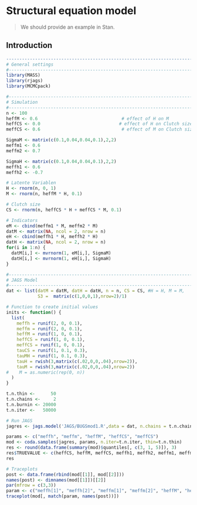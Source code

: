 # Structural equation model {#sem}

> We should provide an example in Stan.

## Introduction


```r
------------------------------------------------------------------------------------------------------
# General settings
#------------------------------------------------------------------------------------------------------
library(MASS)
library(rjags)
library(MCMCpack)

#------------------------------------------------------------------------------------------------------
# Simulation
#------------------------------------------------------------------------------------------------------
n <- 100
heffM <- 0.6                                # effect of H on M
heffCS <- 0.0                              # effect of H on Clutch size
meffCS <- 0.6                               # effect of M on Clutch size

SigmaM <- matrix(c(0.1,0.04,0.04,0.1),2,2)
meffm1 <- 0.6
meffm2 <- 0.7

SigmaH <- matrix(c(0.1,0.04,0.04,0.1),2,2)
meffh1 <- 0.6
meffh2 <- -0.7

# Latente Variablen
H <- rnorm(n, 0, 1)
M <- rnorm(n, heffM * H, 0.1)

# Clutch size
CS <- rnorm(n, heffCS * H + meffCS * M, 0.1)

# Indicators
eM <- cbind(meffm1 * M, meffm2 * M)
datM <- matrix(NA, ncol = 2, nrow = n)
eH <- cbind(meffh1 * H, meffh2 * H)
datH <- matrix(NA, ncol = 2, nrow = n)
for(i in 1:n) {
  datM[i,] <- mvrnorm(1, eM[i,], SigmaM)
  datH[i,] <- mvrnorm(1, eH[i,], SigmaH)
}

#------------------------------------------------------------------------------
# JAGS Model  
#------------------------------------------------------------------------------
dat <- list(datM = datM, datH = datH, n = n, CS = CS, #H = H, M = M,  
            S3 =  matrix(c(1,0,0,1),nrow=2)/1)

# Function to create initial values
inits <- function() {
  list(
    meffh = runif(2, 0, 0.1),
    meffm = runif(2, 0, 0.1),
    heffM = runif(1, 0, 0.1),
    heffCS = runif(1, 0, 0.1),
    meffCS = runif(1, 0, 0.1),
    tauCS = runif(1, 0.1, 0.3),
    tauMH = runif(1, 0.1, 0.3),
    tauH = rwish(3,matrix(c(.02,0,0,.04),nrow=2)),
    tauM = rwish(3,matrix(c(.02,0,0,.04),nrow=2))
#    M = as.numeric(rep(0, n))
  )
}

t.n.thin <-      50
t.n.chains <-     2
t.n.burnin <- 20000
t.n.iter <-   50000

# Run JAGS
jagres <- jags.model('JAGS/BUGSmod1.R',data = dat, n.chains = t.n.chains, inits = inits, n.adapt = t.n.burnin)

params <- c("meffh", "meffm", "heffM", "heffCS", "meffCS")
mod <- coda.samples(jagres, params, n.iter=t.n.iter, thin=t.n.thin)
res <- round(data.frame(summary(mod)$quantiles[, c(3, 1, 5)]), 3)
res$TRUEVALUE <- c(heffCS, heffM, meffCS, meffh1, meffh2, meffm1, meffm2)
res

# Traceplots
post <- data.frame(rbind(mod[[1]], mod[[2]]))
names(post) <- dimnames(mod[[1]])[[2]]
par(mfrow = c(3,3))
param <- c("meffh[1]", "meffh[2]", "meffm[1]", "meffm[2]", "heffM", "heffCS", "meffCS")
traceplot(mod[, match(param, names(post))])
```



